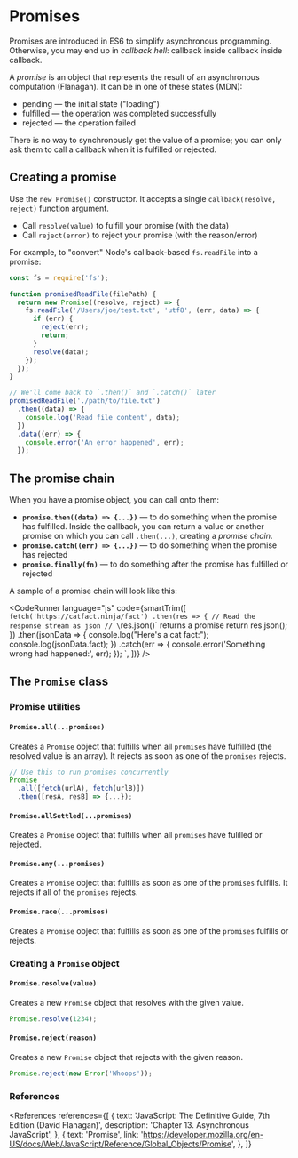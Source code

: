 
# Promises

Promises are introduced in ES6 to simplify asynchronous programming. Otherwise, you may end up in _callback hell_: callback inside callback inside callback.

A _promise_ is an object that represents the result of an asynchronous computation (Flanagan). It can be in one of these states (MDN):

- pending &mdash; the initial state ("loading")
- fulfilled &mdash; the operation was completed successfully
- rejected &mdash; the operation failed

There is no way to synchronously get the value of a promise; you can only ask them to call a callback when it is fulfilled or rejected.

## Creating a promise

Use the `new Promise()` constructor. It accepts a single `callback(resolve, reject)` function argument.

- Call `resolve(value)` to fulfill your promise (with the data)
- Call `reject(error)` to reject your promise (with the reason/error)

For example, to "convert" Node's callback-based `fs.readFile` into a promise:

```js
const fs = require('fs');

function promisedReadFile(filePath) {
  return new Promise((resolve, reject) => {
    fs.readFile('/Users/joe/test.txt', 'utf8', (err, data) => {
      if (err) {
        reject(err);
        return;
      }
      resolve(data);
    });
  });
}

// We'll come back to `.then()` and `.catch()` later
promisedReadFile('./path/to/file.txt')
  .then((data) => {
    console.log('Read file content', data);
  })
  .data((err) => {
    console.error('An error happened', err);
  });
```

## The promise chain

When you have a promise object, you can call onto them:

- **`promise.then((data) => {...})`** &mdash; to do something when the promise has fulfilled. Inside the callback, you can return a value or another promise on which you can call `.then(...)`, creating a _promise chain_.
- **`promise.catch((err) => {...})`** &mdash; to do something when the promise has rejected
- **`promise.finally(fn)`** &mdash; to do something after the promise has fulfilled or rejected

A sample of a promise chain will look like this:

<CodeRunner
  language="js"
  code={smartTrim([
    `
      fetch('https://catfact.ninja/fact')
        .then(res => {
          // Read the response stream as json
          // \`res.json()\` returns a promise
          return res.json();
        })
        .then(jsonData => {
          console.log("Here's a cat fact:");
          console.log(jsonData.fact);
        })
        .catch(err => {
          console.error('Something wrong had happened:', err);
        });
    `,
  ])}
/>

## The `Promise` class

### Promise utilities

#### `Promise.all(...promises)`

Creates a `Promise` object that fulfills when all `promises` have fulfilled (the resolved value is an array). It rejects as soon as one of the `promises` rejects.

```js
// Use this to run promises concurrently
Promise
  .all([fetch(urlA), fetch(urlB)])
  .then([resA, resB] => {...});
```

#### `Promise.allSettled(...promises)`

Creates a `Promise` object that fulfills when all `promises` have fulilled or rejected.

#### `Promise.any(...promises)`

Creates a `Promise` object that fulfills as soon as one of the `promises` fulfills. It rejects if all of the `promises` rejects.

#### `Promise.race(...promises)`

Creates a `Promise` object that fulfills as soon as one of the `promises` fulfills or rejects.

### Creating a `Promise` object

#### `Promise.resolve(value)`

Creates a new `Promise` object that resolves with the given value.

```js
Promise.resolve(1234);
```

#### `Promise.reject(reason)`

Creates a new `Promise` object that rejects with the given reason.

```js
Promise.reject(new Error('Whoops'));
```

### References

<References
  references={[
    {
      text: 'JavaScript: The Definitive Guide, 7th Edition (David Flanagan)',
      description: 'Chapter 13. Asynchronous JavaScript',
    },
    {
      text: 'Promise',
      link:
        'https://developer.mozilla.org/en-US/docs/Web/JavaScript/Reference/Global_Objects/Promise',
    },
  ]}
></References>
